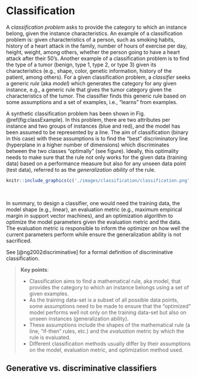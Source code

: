 # Classification

A *classification problem* asks to provide the category to which an instance belong, given the instance characteristics. An example of a classification problem is: given characteristics of a person, such as smoking habits, history of a heart attack in the family, number of hours of exercise per day, height, weight, among others, whether the person going to have a heart attack after their 50's. Another example of a classification problem is to find the type of a tumor (benign, type 1, type 2, or type 3) given its characteristics (e.g., shape, color, genetic information, history of the patient, among others). For a given classification problem, a *classifier* seeks a generic *rule* (aka *model*) which generates the category for any given instance, e.g., a generic rule that gives the tumor category given the characteristics of the tumor. The classifier finds this generic rule based on some assumptions and a set of examples, i.e., "learns" from examples. 


A synthetic classification problem has been shown in Fig. \@ref(fig:classExample). In this problem, there are two attributes per instance and two groups of instances (blue and red), and the model has been assumed to be represented by a line. The aim of classification (binary in this case) with these assumptions is to find the "best" discriminatory line (hyperplane in a higher number of dimensions) which discriminates between the two classes "optimally" (see figure). Ideally, this optimality needs to make sure that the rule not only works for the given data (training data) based on a performance measure but also for any unseen data point (test data), referred to as the *generalization ability* of the rule.

```r
knitr::include_graphics(c('./images/classification/classification.png', './images/classification/classification_.png'))
```

&nbsp;

In summary, to design a classifier, one would need the training data, the model shape (e.g., linear), an evaluation metric (e.g., maximum empirical margin in support vector machines), and an optimization algorithm to optimize the model parameters given the evaluation metric and the data. The evaluation metric is responsible to inform the optimizer on how well the current parameters perform while ensure the generalization ability is not sacrificed. 

See [@ng2002discriminative] for a formal definition of discriminative classification. 

> **Key points**:
>
>* Classification aims to find a mathematical rule, aka model, that provides the category to which an instance belongs using a set of given examples.
>* As the training data-set is a subset of all possible data points, some assumptions need to be made to ensure that the "optimized" model performs well not only on the training data-set but also on unseen instances (generalization ability). 
>* These assumptions include the shapes of the mathematical rule (a line, "if-then" rules, etc.) and the *evaluation* metric by which the rule is evaluated.
>* Different classification methods usually differ by their assumptions on the model, evaluation metric, and optimization method used.

## Generative vs. discriminative classifiers


